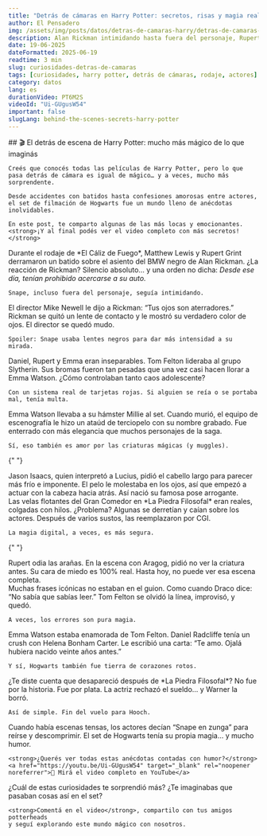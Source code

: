 ```yaml
---
title: "Detrás de cámaras en Harry Potter: secretos, risas y magia real en los sets"
author: El Pensadero
img: /assets/img/posts/datos/detras-de-camaras-harry/detras-de-camaras-harry.webp
description: Alan Rickman intimidando hasta fuera del personaje, Rupert Grint con fobia real a las arañas y hasta velas que cayeron del cielo... estas curiosidades del rodaje de Harry Potter te van a volar la capa.
date: 19-06-2025
dateFormatted: 2025-06-19
readtime: 3 min
slug: curiosidades-detras-de-camaras
tags: [curiosidades, harry potter, detrás de cámaras, rodaje, actores]
category: datos
lang: es
durationVideo: PT6M2S
videoId: "Ui-GUgusW54"
important: false
slugLang: behind-the-scenes-secrets-harry-potter
---
```



<Article>
  <Section>
    ## 🎬 El detrás de escena de Harry Potter: mucho más mágico de lo que imaginás

    Creés que conocés todas las películas de Harry Potter, pero lo que pasa detrás de cámara es igual de mágico… y a veces, mucho más sorprendente.

    Desde accidentes con batidos hasta confesiones amorosas entre actores, el set de filmación de Hogwarts fue un mundo lleno de anécdotas inolvidables.

    En este post, te comparto algunas de las más locas y emocionantes.
    <strong>¡Y al final podés ver el video completo con más secretos!</strong>

  </Section>

  <Section title="🧃 El día que Snape perdió la paciencia (sin decir una palabra)" imgAlt="Alan Rickman como Snape mirando serio">
    Durante el rodaje de *El Cáliz de Fuego*, Matthew Lewis y Rupert Grint derramaron un batido sobre el asiento del BMW negro de Alan Rickman.  
    ¿La reacción de Rickman?  
    Silencio absoluto… y una orden no dicha:  
    <em>Desde ese día, tenían prohibido acercarse a su auto.</em>

    Snape, incluso fuera del personaje, seguía intimidando.

  </Section>

  <Section title="👁️‍🗨️ La mirada que asustó al director">
    El director Mike Newell le dijo a Rickman: “Tus ojos son aterradores.”  
    Rickman se quitó un lente de contacto y le mostró su verdadero color de ojos.  
    El director se quedó mudo.

    Spoiler: Snape usaba lentes negros para dar más intensidad a su mirada.

  </Section>

  <Section title="🏫 Clanes reales dentro de Hogwarts">
    Daniel, Rupert y Emma eran inseparables.  
    Tom Felton lideraba al grupo Slytherin.  
    Sus bromas fueron tan pesadas que una vez casi hacen llorar a Emma Watson.  
    ¿Cómo controlaban tanto caos adolescente?

    Con un sistema real de tarjetas rojas. Si alguien se reía o se portaba mal, tenía multa.

  </Section>

  <Section title="🐹 El hámster con funeral de lujo">
    Emma Watson llevaba a su hámster Millie al set.  
    Cuando murió, el equipo de escenografía le hizo un ataúd de terciopelo con su nombre grabado.  
    Fue enterrado con más elegancia que muchos personajes de la saga.

    Sí, eso también es amor por las criaturas mágicas (y muggles).

  </Section>

{" "}

<Section title="💇‍♂️ Lucius Malfoy y su pelo icónico">
  Jason Isaacs, quien interpretó a Lucius, pidió el cabello largo para parecer
  más frío e imponente. El pelo le molestaba en los ojos, así que empezó a
  actuar con la cabeza hacia atrás. Así nació su famosa pose arrogante.
</Section>

  <Section title="🦉 Magia real vs magia digital">
    Las velas flotantes del Gran Comedor en *La Piedra Filosofal* eran reales, colgadas con hilos.  
    ¿Problema? Algunas se derretían y caían sobre los actores.  
    Después de varios sustos, las reemplazaron por CGI.

    La magia digital, a veces, es más segura.

  </Section>

{" "}

<Section title="🕷️ El terror de Rupert Grint… de verdad">
  Rupert odia las arañas. En la escena con Aragog, pidió no ver la criatura
  antes. Su cara de miedo es 100% real. Hasta hoy, no puede ver esa escena
  completa.
</Section>

  <Section title="🎭 Improvisaciones legendarias">
    Muchas frases icónicas no estaban en el guion.  
    Como cuando Draco dice: “No sabía que sabías leer.”  
    Tom Felton se olvidó la línea, improvisó, y quedó.

    A veces, los errores son pura magia.

  </Section>

  <Section title="💘 Crushes y amores ocultos">
    Emma Watson estaba enamorada de Tom Felton.  
    Daniel Radcliffe tenía un crush con Helena Bonham Carter.  
    Le escribió una carta: “Te amo. Ojalá hubiera nacido veinte años antes.”

    Y sí, Hogwarts también fue tierra de corazones rotos.

  </Section>

  <Section title="🧹 El adiós misterioso de la profesora Hooch">
    ¿Te diste cuenta que desapareció después de *La Piedra Filosofal*?  
    No fue por la historia. Fue por plata.  
    La actriz rechazó el sueldo… y Warner la borró.

    Así de simple. Fin del vuelo para Hooch.

  </Section>

  <Section title="😂 Código secreto: Snape en zunga">
    Cuando había escenas tensas, los actores decían “Snape en zunga” para reírse y descomprimir.  
    El set de Hogwarts tenía su propia magia… y mucho humor.

    <strong>¿Querés ver todas estas anécdotas contadas con humor?</strong>
    <a href="https://youtu.be/Ui-GUgusW54" target="_blank" rel="noopener noreferrer">🔗 Mirá el video completo en YouTube</a>

  </Section>

  <Section title="✨ Comentá tu favorita">
    ¿Cuál de estas curiosidades te sorprendió más?  
    ¿Te imaginabas que pasaban cosas así en el set?

    <strong>Comentá en el video</strong>, compartilo con tus amigos potterheads
    y seguí explorando este mundo mágico con nosotros.

  </Section>
</Article>
